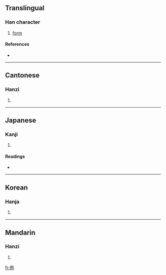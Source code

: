 ==Translingual==

===Han character===
{{Han char|rn=9|rad=人|as=06|sn=8|four=2220<sub>0</sub>|canj=人一廿弓 (OMTN)}}

# [[form]]

====References====
* {{Han ref|kx=0101.080|dkj=00574|dj=0214.010|hdz=10143.140|uh=4F80|ud=20352|bh=CBB6|bd=52150}}

----

==Cantonese==

===Hanzi===
{{yue-hanzi|jyut=|y=ying4}}

# {{defn|Cantonese}}

----

==Japanese==

===Kanji===
{{ja-kanji|grade=|rs=人06}}

# {{defn|Japanese}}

====Readings====
* {{ja-readings|on=[[けい]] (kei), [[きゃう]] (kyau)|kun=[[なる]] (naru)}}

----

==Korean==

===Hanja===
{{ko-hanja|hangeul=형|rv=hyeong|mr=hyŏng}}

# {{defn|Korean}}

----

==Mandarin==

===Hanzi===
{{cmn-hanzi|pin=[[lài]] ([[lai4]]), [[xíng]] ([[xing2]])|wg=lai<sup>4</sup>, hsing<sup>2</sup>}}

# {{defn|Mandarin}}

[[fr:侀]]